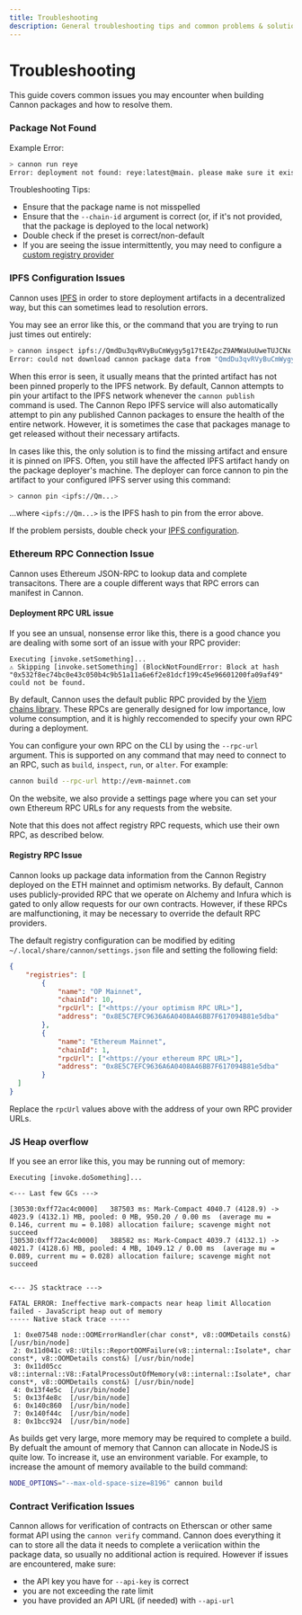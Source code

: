 ```yaml
---
title: Troubleshooting
description: General troubleshooting tips and common problems & solutions
---
```


# Troubleshooting

This guide covers common issues you may encounter when building Cannon packages and how to resolve them.

### Package Not Found

Example Error:

```bash
> cannon run reye
Error: deployment not found: reye:latest@main. please make sure it exists for the network 13370
```

Troubleshooting Tips:
* Ensure that the package name is not misspelled
* Ensure that the `--chain-id` argument is correct (or, if it's not provided, that the package is deployed to the local network)
* Double check if the preset is correct/non-default
* If you are seeing the issue intermittently, you may need to configure a [custom registry provider](#custom-registry)

### IPFS Configuration Issues

Cannon uses [IPFS](https://ipfs.tech/) in order to store deployment artifacts in a decentralized way, but this can sometimes lead to resolution errors.

You may see an error like this, or the command that you are trying to run just times out entirely:

```bash
> cannon inspect ipfs://QmdDu3qvRVyBuCmWygy5g17tE4ZpcZ9AMWaUuUweTUJCNx
Error: could not download cannon package data from "QmdDu3qvRVyBuCmWygy5g17tE4ZpcZ9AMWaUuUweTUJCNx": AxiosError: Request failed with status code 404
```

When this error is seen, it usually means that the printed artifact has not been pinned properly to the IPFS network. By default, Cannon attempts to pin 
your artifact to the IPFS network whenever the `cannon publish` command is used. The Cannon Repo IPFS service will also automatically attempt to pin any published
Cannon packages to ensure the health of the entire network. However, it is sometimes the case that packages manage to get released without their necessary artifacts.

In cases like this, the only solution is to find the missing artifact and ensure it is pinned on IPFS.
Often, you still have the affected IPFS artifact handy on the package deployer's machine. The deployer can force cannon to pin the artifact to your configured IPFS server using this command:

```bash
> cannon pin <ipfs://Qm...>
```

...where `<ipfs://Qm...>` is the IPFS hash to pin from the error above.

If the problem persists, double check your [IPFS configuration](#configure-ipfs).

### Ethereum RPC Connection Issue

Cannon uses Ethereum JSON-RPC to lookup data and complete transacitons. There are a couple different ways that RPC errors can manifest in Cannon.

#### Deployment RPC URL issue

If you see an unsual, nonsense error like this, there is a good chance you are dealing with some sort 
of an issue with your RPC provider:

```
Executing [invoke.setSomething]...
⚠️ Skipping [invoke.setSomething] (BlockNotFoundError: Block at hash "0x532f8ec74bc0e43c050b4c9b51a11a6e6f2e81dcf199c45e96601200fa09af49" could not be found.
```

By default, Cannon uses the default public RPC provided by the [Viem chains library](https://viem.sh/docs/chains/introduction). These RPCs are generally designed for low importance, low volume consumption,
and it is highly reccomended to specify your own RPC during a deployment.

You can configure your own RPC on the CLI by using the `--rpc-url` argument. This is supported on any command that may need to connect to an RPC, such as `build`, `inspect`, `run`, or `alter`. For example:

```bash
cannon build --rpc-url http://evm-mainnet.com
```

On the website, we also provide a settings page where you can set your own Ethereum RPC URLs for any requests from the website.

Note that this does not affect registry RPC requests, which use their own RPC, as described below.

#### Registry RPC Issue

Cannon looks up package data information from the Cannon Registry deployed on the ETH mainnet and optimism networks.
By default, Cannon uses publicly-provided RPC that we operate on Alchemy and Infura which is gated to only allow requests for our own contracts. However, if these RPCs are malfunctioning,
it may be necessary to override the default RPC providers.

The default registry configuration can be modified by editing `~/.local/share/cannon/settings.json` file and setting the following field:

```json
{
    "registries": [
        {
            "name": "OP Mainnet",
            "chainId": 10,
            "rpcUrl": ["<https://your optimism RPC URL>"],
            "address": "0x8E5C7EFC9636A6A0408A46BB7F617094B81e5dba"
        },
        {
            "name": "Ethereum Mainnet",
            "chainId": 1,
            "rpcUrl": ["<https://your ethereum RPC URL>"],
            "address": "0x8E5C7EFC9636A6A0408A46BB7F617094B81e5dba"
        }
  ]
}
```

Replace the `rpcUrl` values above with the address of your own RPC provider URLs.

### JS Heap overflow

If you see an error like this, you may be running out of memory:

```
Executing [invoke.doSomething]...

<--- Last few GCs --->

[30530:0xff72ac4c0000]   387503 ms: Mark-Compact 4040.7 (4128.9) -> 4023.9 (4132.1) MB, pooled: 0 MB, 950.20 / 0.00 ms  (average mu = 0.146, current mu = 0.108) allocation failure; scavenge might not succeed
[30530:0xff72ac4c0000]   388582 ms: Mark-Compact 4039.7 (4132.1) -> 4021.7 (4128.6) MB, pooled: 4 MB, 1049.12 / 0.00 ms  (average mu = 0.089, current mu = 0.028) allocation failure; scavenge might not succeed


<--- JS stacktrace --->

FATAL ERROR: Ineffective mark-compacts near heap limit Allocation failed - JavaScript heap out of memory
----- Native stack trace -----

 1: 0xe07548 node::OOMErrorHandler(char const*, v8::OOMDetails const&) [/usr/bin/node]
 2: 0x11d041c v8::Utils::ReportOOMFailure(v8::internal::Isolate*, char const*, v8::OOMDetails const&) [/usr/bin/node]
 3: 0x11d05cc v8::internal::V8::FatalProcessOutOfMemory(v8::internal::Isolate*, char const*, v8::OOMDetails const&) [/usr/bin/node]
 4: 0x13f4e5c  [/usr/bin/node]
 5: 0x13f4e8c  [/usr/bin/node]
 6: 0x140c860  [/usr/bin/node]
 7: 0x140f44c  [/usr/bin/node]
 8: 0x1bcc924  [/usr/bin/node]
```

As builds get very large, more memory may be required to complete a build. By defualt the amount of memory that Cannon can allocate in NodeJS is quite low. To increase it, use an environment variable. For example, to increase the amount of memory available to the build command:

```bash
NODE_OPTIONS="--max-old-space-size=8196" cannon build
```

### Contract Verification Issues

Cannon allows for verification of contracts on Etherscan or other same format API using the `cannon verify` command. Cannon does everything it can to store all the data it needs to complete a veriication within the package data, so usually no additional action is required. However if issues are encountered, make sure:
* the API key you have for `--api-key` is correct
* you are not exceeding the rate limit
* you have provided an API URL (if needed) with `--api-url`
